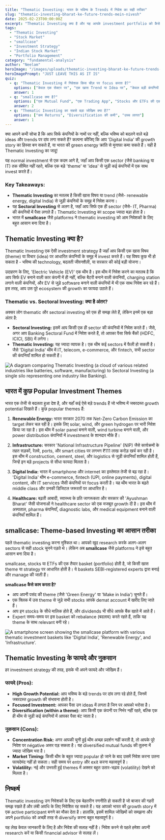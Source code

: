 ```yaml
---
title: "Thematic Investing: भारत के भविष्य के Trends में निवेश का सही तरीका"
slug: "thematic-investing-bharat-ke-future-trends-mein-nivesh"
date: 2025-02-23T00:00:00Z
excerpt: "Thematic Investing क्या है और यह आपके investment portfolio को कैसे बदल सकता है? भारत में चल रहे टॉप themes जैसे Renewable Energy, Infrastructure, और Digital India में निवेश के मौकों को समझें।"
tags:
  - "Thematic Investing"
  - "Stock Market"
  - "smallcase"
  - "Investment Strategy"
  - "Indian Stock Market"
  - "Portfolio Management"
category: "fundamental-analysis"
author: "Neelam"
heroImage: "/images/uploads/thematic-investing-bharat-ke-future-trends-mein-nivesh/hero-image.jpg"
heroImagePrompt: "JUST LEAVE THIS AS IT IS"
quiz:
  - q: "Thematic Investing में निवेशक किस चीज़ पर focus करता है?"
    options: ["केवल एक सेक्टर पर", "एक खास Trend या Idea पर", "केवल बड़ी कंपनियों पर"]
    answer: 1
  - q: "smallcase क्या है?"
    options: ["एक Mutual Fund", "एक Trading App", "Stocks और ETFs की एक Basket जो एक Theme पर आधारित हो"]
    answer: 2
  - q: "Thematic Investing का सबसे बड़ा जोखिम क्या है?"
    options: ["कम Returns", "Diversification की कमी", "उच्च लागत"]
    answer: 1
---
```


क्या आपने कभी सोचा है कि आप सिर्फ कंपनियों के नामों पर नहीं, बल्कि भविष्य को बदलने वाले बड़े ideas और trends पर दांव लगा सकते हैं? कल्पना कीजिए कि आप 'Digital India' की growth story का हिस्सा बन सकते हैं, या भारत की green energy क्रांति से मुनाफा कमा सकते हैं। यही है Thematic Investing का जादू!

यह normal investment से एक कदम आगे है, जहाँ आप किसी एक sector (जैसे banking या IT) तक सीमित नहीं रहते, बल्कि एक बड़े 'theme' या 'idea' से जुड़ी कई कंपनियों में एक साथ invest करते हैं।

### Key Takeaways:
*   **Thematic Investing** का मतलब है किसी खास विषय या trend (जैसे- renewable energy, digital India) से जुड़ी कंपनियों के समूह में निवेश करना।
*   यह **Sectoral Investing** से अलग है, जहाँ आप सिर्फ एक ही sector (जैसे- IT, Pharma) की कंपनियों में पैसा लगाते हैं। Thematic Investing का scope ज्यादा बड़ा होता है।
*   भारत में **smallcase** जैसे platforms ने thematic investing को आम निवेशकों के लिए बहुत आसान बना दिया है।

## Thematic Investing क्या है?

Thematic Investing एक ऐसी investment strategy है जहाँ आप किसी एक खास विषय (theme) या विचार (idea) पर आधारित कंपनियों के समूह में invest करते हैं। यह विषय कुछ भी हो सकता है - भविष्य की technology, बदलती जीवनशैली, या सरकार की कोई बड़ी योजना।

उदाहरण के लिए, 'Electric Vehicle (EV)' एक थीम है। इस थीम में निवेश करने का मतलब है कि आप सिर्फ EV बनाने वाली कार कंपनी में ही नहीं, बल्कि बैटरी बनाने वाली कंपनियों, charging station लगाने वाली कंपनियों, और EV से जुड़े software बनाने वाली कंपनियों में भी एक साथ निवेश कर रहे हैं। इस तरह, आप उस पूरे ecosystem की growth का फायदा उठाते हैं।

### Thematic vs. Sectoral Investing: क्या है अंतर?

अक्सर लोग thematic और sectoral investing को एक ही समझ लेते हैं, लेकिन इनमें एक बड़ा अंतर है:

*   **Sectoral Investing:** इसमें आप किसी एक ही sector की कंपनियों में निवेश करते हैं। जैसे, अगर आप Banking Sectoral Fund में निवेश करते हैं, तो आपका पैसा सिर्फ बैंकों (HDFC, ICICI, SBI) में लगेगा।
*   **Thematic Investing:** यह ज्यादा व्यापक है। एक थीम कई sectors में फैली हो सकती है। जैसे 'Digital India' थीम में IT, telecom, e-commerce, और fintech, सभी sector की कंपनियाँ शामिल हो सकती हैं।

![A diagram comparing Thematic Investing (a cloud of various related industries like batteries, software, manufacturing) to Sectoral Investing (a single silo representing one industry like Banking).](/images/uploads/thematic-investing-bharat-ke-future-trends-mein-nivesh/thematic-vs-sectoral.png)

## भारत में कुछ Popular Investment Themes

भारत एक तेजी से बदलता हुआ देश है, और यहाँ कई ऐसे बड़े trends हैं जो भविष्य में जबरदस्त growth potential दिखाते हैं। कुछ popular themes हैं:

1.  **Renewable Energy:** भारत सरकार 2070 तक Net-Zero Carbon Emission का target लेकर चल रही है। इसके लिए solar, wind, और green hydrogen पर भारी निवेश किया जा रहा है। इस थीम में solar panel बनाने वाली, wind turbine बनाने वाली, और power distribution कंपनियों में investment के शानदार मौके हैं।

2.  **Infrastructure:** सरकार 'National Infrastructure Pipeline' (NIP) जैसे कार्यक्रमों के तहत सड़कों, रेलवे, ports, और smart cities पर लगभग ₹111 लाख करोड़ खर्च कर रही है। इस थीम में construction, cement, steel, और logistics से जुड़ी कंपनियाँ शामिल होती हैं, जिन्हें इन बड़े projects से सीधा फायदा मिलता है।

3.  **Digital India:** भारत में smartphone और internet का इस्तेमाल तेजी से बढ़ रहा है। 'Digital India' थीम e-commerce, fintech (UPI, online payments), digital content, और IT services जैसी कंपनियों पर focus करती है। यह थीम भारत के बढ़ते middle class और उनकी डिजिटल जरूरतों पर आधारित है।

4.  **Healthcare:** बढ़ती आबादी, स्वास्थ्य के प्रति जागरूकता और सरकार की 'Ayushman Bharat' जैसी योजनाओं ने healthcare sector को एक मजबूत growth दी है। इस थीम में अस्पताल, pharma कंपनियाँ, diagnostic labs, और medical equipment बनाने वाली कंपनियाँ शामिल हैं।

## smallcase: Theme-based Investing का आसान तरीका

पहले thematic investing करना मुश्किल था। आपको खुद research करके अलग-अलग sectors से सही stock चुनने पड़ते थे। लेकिन अब **smallcase** जैसे platforms ने इसे बहुत आसान बना दिया है।

smallcase, stocks या ETFs की एक तैयार basket (portfolio) होती है, जो किसी खास theme या strategy पर आधारित होती है। ये baskets SEBI-registered experts द्वारा बनाई और manage की जाती हैं।

**smallcase कैसे काम करता है?**
*   आप अपनी पसंद की theme (जैसे 'Green Energy' या 'Make in India') चुनते हैं।
*   एक क्लिक में उस theme से जुड़े सभी stocks आपके demat account में खरीद लिए जाते हैं।
*   आप इन stocks के सीधे मालिक होते हैं, और dividends भी सीधे आपके बैंक खाते में आते हैं।
*   Expert समय-समय पर इस basket को rebalance (बदलाव) करते रहते हैं, ताकि यह theme के साथ relevant बनी रहे।

![A smartphone screen showing the smallcase platform with various thematic investment baskets like 'Digital India', 'Renewable Energy', and 'Infrastructure'.](/images/uploads/thematic-investing-bharat-ke-future-trends-mein-nivesh/smallcase-platform.png)

## Thematic Investing के फायदे और नुकसान

हर investment strategy की तरह, इसके भी अपने फायदे और जोखिम हैं।

### फायदे (Pros):

*   **High Growth Potential:** आप भविष्य के बड़े trends पर दांव लगा रहे होते हैं, जिनमें जबरदस्त growth की संभावना होती है।
*   **Focused Investment:** आपका पैसा उन ideas में लगता है जिन पर आपको भरोसा है।
*   **Diversification (within a theme):** आप किसी एक कंपनी पर निर्भर नहीं रहते, बल्कि एक ही थीम से जुड़ी कई कंपनियों में आपका पैसा बंट जाता है।

### नुकसान (Cons):

*   **Concentration Risk:** अगर आपकी चुनी हुई थीम अच्छा प्रदर्शन नहीं करती है, तो आपके पूरे निवेश पर négative असर पड़ सकता है। यह diversified mutual funds की तुलना में ज्यादा जोखिम भरा है।
*   **Market Timing:** किसी थीम के बहुत ज्यादा popular हो जाने के बाद उसमें निवेश करना उतना फायदेमंद नहीं हो सकता। सही समय पर entry और exit करना महत्वपूर्ण है।
*   **Volatility:** नई और उभरती हुई themes में अक्सर बहुत उतार-चढ़ाव (volatility) देखने को मिलता है।

## निष्कर्ष

Thematic investing उन निवेशकों के लिए एक बेहतरीन रणनीति हो सकती है जो बाजार की गहरी समझ रखते हैं और लंबी अवधि के लिए निवेशित रह सकते हैं। यह आपको भारत की growth story में एक active participant बनने का मौका देता है। हालांकि, इसमें शामिल जोखिमों को समझना और अपने portfolio को अच्छी तरह से diversify करना बहुत महत्वपूर्ण है।

यह लेख केवल जानकारी के लिए है और निवेश की सलाह नहीं है। निवेश करने से पहले हमेशा अपनी research करें या किसी financial advisor से सलाह लें।
